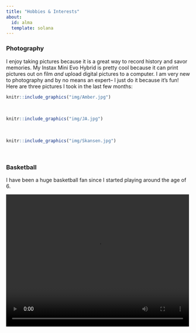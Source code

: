 ```yaml
---
title: "Hobbies & Interests"
about: 
  id: alma
  template: solana
---
```



### Photography 
I enjoy taking pictures because it is a great way to record history and savor memories. My Instax Mini Evo Hybrid is pretty cool because it can print pictures out on film *and* upload digital pictures to a computer. I am very new to photography and by no means an expert-- I just do it because it's fun! Here are three pictures I took in the last few months: 

```r
knitr::include_graphics("img/Amber.jpg")
```
&nbsp;  

```r
knitr::include_graphics("img/JA.jpg")
```
&nbsp;  


```r
knitr::include_graphics("img/Skansen.jpg")
```
&nbsp;  



### Basketball
I have been a huge basketball fan since I started playing around the age of 6. 


<video width="500" height="360" controls>
  <source src="img/game_winner.mp4" type="video/mp4">
  Your browser does not support the video tag
</video>




### Data Democratization 


